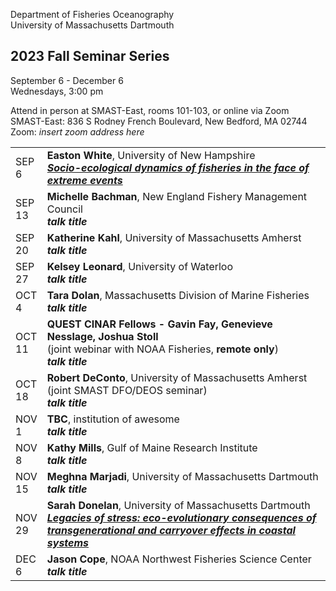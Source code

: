 Department of Fisheries Oceanography\
University of Massachusetts Dartmouth

## 2023 Fall Seminar Series

September 6 - December 6\
Wednesdays, 3:00 pm

Attend in person at SMAST-East, rooms 101-103, or online via Zoom\
SMAST-East: 836 S Rodney French Boulevard, New Bedford, MA 02744\
Zoom: *insert zoom address here*

+------------+-------------------------------------------------------------------------------------------------------------------------------------------------+
| SEP 6      | **Easton White**, University of New Hampshire\                                                                                                  |
|            | [***Socio-ecological dynamics of fisheries in the face of extreme events***](abstracts.html#white)                                              |
+------------+-------------------------------------------------------------------------------------------------------------------------------------------------+
| SEP 13     | **Michelle Bachman**, New England Fishery Management Council\                                                                                   |
|            | ***talk title***                                                                                                                                |
+------------+-------------------------------------------------------------------------------------------------------------------------------------------------+
| SEP 20     | **Katherine Kahl**, University of Massachusetts Amherst\                                                                                        |
|            | ***talk title***                                                                                                                                |
+------------+-------------------------------------------------------------------------------------------------------------------------------------------------+
| SEP 27     | **Kelsey Leonard**, University of Waterloo\                                                                                                     |
|            | ***talk title***                                                                                                                                |
+------------+-------------------------------------------------------------------------------------------------------------------------------------------------+
| OCT 4      | **Tara Dolan**, Massachusetts Division of Marine Fisheries\                                                                                     |
|            | ***talk title***                                                                                                                                |
+------------+-------------------------------------------------------------------------------------------------------------------------------------------------+
| OCT 11     | **QUEST CINAR Fellows - Gavin Fay, Genevieve Nesslage, Joshua Stoll**\                                                                          |
|            | (joint webinar with NOAA Fisheries, **remote only**)\                                                                                           |
|            | ***talk title***                                                                                                                                |
+------------+-------------------------------------------------------------------------------------------------------------------------------------------------+
| OCT 18     | **Robert DeConto**, University of Massachusetts Amherst\                                                                                        |
|            | (joint SMAST DFO/DEOS seminar)\                                                                                                                 |
|            | ***talk title***                                                                                                                                |
+------------+-------------------------------------------------------------------------------------------------------------------------------------------------+
| NOV 1      | **TBC**, institution of awesome\                                                                                                                |
|            | ***talk title***                                                                                                                                |
+------------+-------------------------------------------------------------------------------------------------------------------------------------------------+
| NOV 8      | **Kathy Mills**, Gulf of Maine Research Institute\                                                                                              |
|            | ***talk title***                                                                                                                                |
+------------+-------------------------------------------------------------------------------------------------------------------------------------------------+
| NOV 15     | **Meghna Marjadi**, University of Massachusetts Dartmouth\                                                                                      |
|            | ***talk title***                                                                                                                                |
+------------+-------------------------------------------------------------------------------------------------------------------------------------------------+
| NOV 29     | **Sarah Donelan**, University of Massachusetts Dartmouth\                                                                                       |
|            | [***Legacies of stress: eco-evolutionary consequences of transgenerational and carryover effects in coastal systems***](abstracts.html#donelan) |
+------------+-------------------------------------------------------------------------------------------------------------------------------------------------+
| DEC 6      | **Jason Cope**, NOAA Northwest Fisheries Science Center\                                                                                        |
|            | ***talk title***                                                                                                                                |
+------------+-------------------------------------------------------------------------------------------------------------------------------------------------+

